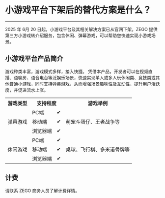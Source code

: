 # 小游戏平台下架后的替代方案是什么？
---

2025 年 6月 20 日起，小游戏平台及其相关解决方案已从官网下架。ZEGO 提供第三方小游戏转介绍服务，包含休闲、弹幕游戏，可以帮助您快速实现小游戏场景。
## 小游戏平台产品简介
游戏种类丰富，游戏模式多样，接入快捷。 凭借本产品，开发者可以在视频直播、语聊房、语音电台等泛娱乐场景，快速实现单人或多人玩休闲类、竞技类或其他普通小游戏，同时支持弹幕游戏，从而增强场景趣味性及互动性，提升用户活跃度，并促进流水上涨。

<table>
<tbody><tr>
<th>游戏类型</th>
<th colspan="2">支持程度</th>
<th>游戏举例</th>
</tr>
<tr>
<td rowspan="3">弹幕游戏</td>
<td>PC端</td>
<td>✔</td>
<td rowspan="3">萌宠斗蛋仔、王者战争等</td>
</tr>
<tr>
<td>移动端</td>
<td>✔</td>
</tr>
<tr>
<td>浏览器端</td>
<td>✔</td>
</tr>
<tr>
<td rowspan="3">休闲游戏</td>
<td>PC端</td>
<td>✔</td>
<td rowspan="3">桌球、飞行棋、多米诺骨牌等</td>
</tr>
<tr>
<td>移动端</td>
<td>✔</td>
</tr>
<tr>
<td>浏览器端</td>
<td>✔</td>
</tr>
</tbody></table>

## 计费
请联系 ZEGO 商务人员了解计费详情。




